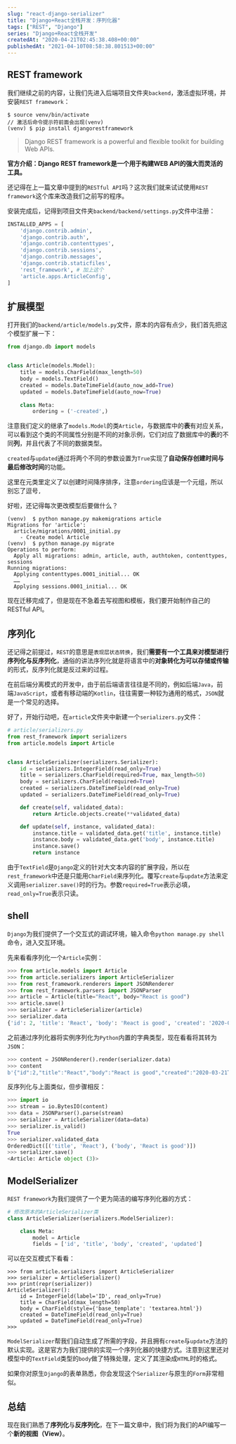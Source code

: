 ```yaml
---
slug: "react-django-serializer"
title: "Django+React全栈开发：序列化器"
tags: ["REST", "Django"]
series: "Django+React全栈开发"
createdAt: "2020-04-21T02:45:38.408+00:00"
publishedAt: "2021-04-10T08:58:38.801513+00:00"
---
```


## REST framework

我们继续之前的内容，让我们先进入后端项目文件夹`backend`，激活虚拟环境，并安装`REST framework`：
```shell
$ source venv/bin/activate
// 激活后命令提示符前面会出现(venv)
(venv) $ pip install djangorestframework
```

> Django REST framework is a powerful and flexible toolkit for building Web APIs.

**官方介绍：Django REST framework是一个用于构建WEB API的强大而灵活的工具。**

还记得在上一篇文章中提到的`RESTful API`吗？这次我们就来试试使用`REST framework`这个库来改造我们之前写的程序。

安装完成后，记得到项目文件夹`backend/backend/settings.py`文件中注册：

```python
INSTALLED_APPS = [
    'django.contrib.admin',
    'django.contrib.auth',
    'django.contrib.contenttypes',
    'django.contrib.sessions',
    'django.contrib.messages',
    'django.contrib.staticfiles',
    'rest_framework', # 加上这个
    'article.apps.ArticleConfig',
]
```

## 扩展模型

打开我们的`backend/article/models.py`文件，原本的内容有点少，我们首先把这个模型扩展一下：

```python
from django.db import models


class Article(models.Model):
    title = models.CharField(max_length=50)
    body = models.TextField()
    created = models.DateTimeField(auto_now_add=True)
    updated = models.DateTimeField(auto_now=True)
    
    class Meta:
        ordering = ('-created',)
```

注意我们定义的继承了`models.Model`的类`Article`，与数据库中的**表**有对应关系，可以看到这个类的不同属性分别是不同的对象示例，它们对应了数据库中的**表**的不同**列**，并且代表了不同的数据类型。

`created`与`updated`通过将两个不同的参数设置为`True`实现了**自动保存创建时间与最后修改时间**的功能。

这里在元类里定义了以创建时间降序排序，注意`ordering`应该是一个元组，所以别忘了逗号`,`

好啦，还记得每次更改模型后要做什么？

```
(venv)  $ python manage.py makemigrations article 
Migrations for 'article':
  article/migrations/0001_initial.py
    - Create model Article
(venv)  $ python manage.py migrate
Operations to perform:
  Apply all migrations: admin, article, auth, authtoken, contenttypes, sessions
Running migrations:
  Applying contenttypes.0001_initial... OK
  ……
  Applying sessions.0001_initial... OK

```

现在迁移完成了，但是现在不急着去写视图和模板，我们要开始制作自己的RESTful API。

## 序列化

还记得之前提过，`REST`的意思是`表现层状态转换`，我们**需要有一个工具来对模型进行序列化与反序列化**，通俗的讲法序列化就是将语言中的**对象转化为可以存储或传输**的形式，反序列化就是反过来的过程。

在前后端分离模式的开发中，由于前后端语言往往是不同的，例如后端`Java`，前端`JavaScript`，或者有移动端的`Kotlin`，往往需要一种较为通用的格式，`JSON`就是一个常见的选择。

好了，开始行动吧，在`article`文件夹中新建一个`serializers.py`文件：

```python
# article/serializers.py
from rest_framework import serializers
from article.models import Article


class ArticleSerializer(serializers.Serializer):
    id = serializers.IntegerField(read_only=True)
    title = serializers.CharField(required=True, max_length=50)
    body = serializers.CharField(required=True)
    created = serializers.DateTimeField(read_only=True)
    updated = serializers.DateTimeField(read_only=True)

    def create(self, validated_data):
        return Article.objects.create(**validated_data)

    def update(self, instance, validated_data):
        instance.title = validated_data.get('title', instance.title)
        instance.body = validated_data.get('body', instance.title)
        instance.save()
        return instance
```

由于`TextField`是`Django`定义的针对大文本内容的扩展字段，所以在`rest_framework`中还是只能用`CharField`来序列化。覆写`create`与`update`方法来定义调用`serializer.save()`时的行为。参数`required=True`表示必填，`read_only=True`表示只读。

## shell

`Django`为我们提供了一个交互式的调试环境，输入命令`python manage.py shell`命令，进入交互环境。

先来看看序列化一个`Article`实例：

```python
>>> from article.models import Article
>>> from article.serializers import ArticleSerializer
>>> from rest_framework.renderers import JSONRenderer
>>> from rest_framework.parsers import JSONParser
>>> article = Article(title="React", body="React is good")
>>> article.save()
>>> serializer = ArticleSerializer(article)
>>> serializer.data
{'id': 2, 'title': 'React', 'body': 'React is good', 'created': '2020-03-21T21:19:31.732703', 'updated': '2020-03-21T21:19:31.732728'}
```

之前通过序列化器将实例序列化为`Python`内置的字典类型，现在看看将其转为`JSON`：

```python
>>> content = JSONRenderer().render(serializer.data)
>>> content
b'{"id":2,"title":"React","body":"React is good","created":"2020-03-21T21:19:31.732703","updated":"2020-03-21T21:19:31.732728"}'
```

反序列化与上面类似，但步骤相反：

```python
>>> import io
>>> stream = io.BytesIO(content)
>>> data = JSONParser().parse(stream)
>>> serializer = ArticleSerializer(data=data)
>>> serializer.is_valid()
True
>>> serializer.validated_data
OrderedDict([('title', 'React'), ('body', 'React is good')])
>>> serializer.save()
<Article: Article object (3)>
```

## ModelSerializer

`REST framework`为我们提供了一个更为简洁的编写序列化器的方式：

```python
# 修改原本的ArticleSerializer类
class ArticleSerializer(serializers.ModelSerializer):

    class Meta:
        model = Article
        fields = ['id', 'title', 'body', 'created', 'updated']
```

可以在交互模式下看看：

```
>>> from article.serializers import ArticleSerializer
>>> serializer = ArticleSerializer()
>>> print(repr(serializer))
ArticleSerializer():
    id = IntegerField(label='ID', read_only=True)
    title = CharField(max_length=50)
    body = CharField(style={'base_template': 'textarea.html'})
    created = DateTimeField(read_only=True)
    updated = DateTimeField(read_only=True)
>>> 

```

`ModelSerializer`帮我们自动生成了所需的字段，并且拥有`create`与`update`方法的默认实现。这是官方为我们提供的实现一个序列化器的快捷方式。注意到这里还对模型中的`TextField`类型的`body`做了特殊处理，定义了其渲染成`HTML`时的格式。

如果你对原生`Django`的表单熟悉，你会发现这个`Serializer`与原生的`Form`非常相似。

## 总结

现在我们熟悉了**序列化**与**反序列化**，在下一篇文章中，我们将为我们的API编写一个**新的视图（View）**。
